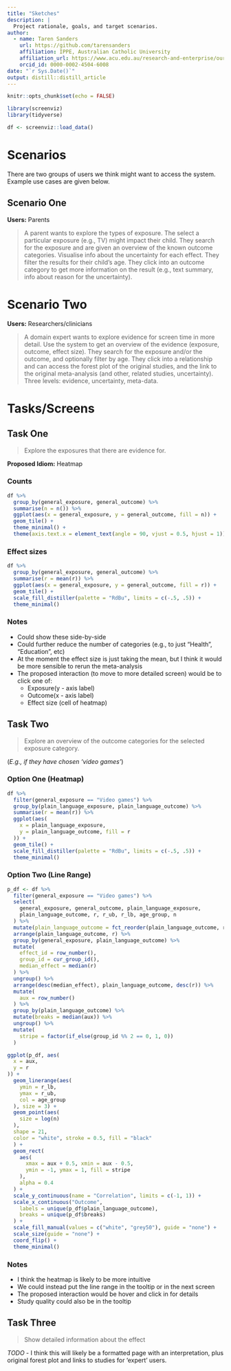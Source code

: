 ```yaml
---
title: "Sketches"
description: |
  Project rationale, goals, and target scenarios.
author:
  - name: Taren Sanders 
    url: https://github.com/tarensanders
    affiliation: IPPE, Australian Catholic University
    affiliation_url: https://www.acu.edu.au/research-and-enterprise/our-research-institutes/institute-for-positive-psychology-and-education
    orcid_id: 0000-0002-4504-6008
date: "`r Sys.Date()`"
output: distill::distill_article
---
```


```r
knitr::opts_chunk$set(echo = FALSE)
```

```r
library(screenviz)
library(tidyverse)

df <- screenviz::load_data()
```

# Scenarios

There are two groups of users we think might want to access the system. Example use cases are given below.

## Scenario One

**Users:** Parents

> A parent wants to explore the types of exposure.
> The select a particular exposure (e.g., TV) might impact their child.
> They search for the exposure and are given an overview of the known outcome categories.
> Visualise info about the uncertainty for each effect.
> They filter the results for their child's age.
> They click into an outcome category to get more information on the result (e.g., text summary, info about reason for the uncertainty).

# Scenario Two

**Users:** Researchers/clinicians

> A domain expert wants to explore evidence for screen time in more detail.
> Use the system to get an overview of the evidence (exposure, outcome, effect size).
> They search for the exposure and/or the outcome, and optionally filter by age.
> They click into a relationship and can access the forest plot of the original studies, and the link to the original meta-analysis (and other, related studies, uncertainty). Three levels: evidence, uncertainty, meta-data.

# Tasks/Screens

## Task One

> Explore the exposures that there are evidence for.

**Proposed Idiom:** Heatmap

### Counts

```r
df %>%
  group_by(general_exposure, general_outcome) %>%
  summarise(n = n()) %>%
  ggplot(aes(x = general_exposure, y = general_outcome, fill = n)) +
  geom_tile() +
  theme_minimal() +
  theme(axis.text.x = element_text(angle = 90, vjust = 0.5, hjust = 1))
```

### Effect sizes

```r
df %>%
  group_by(general_exposure, general_outcome) %>%
  summarise(r = mean(r)) %>%
  ggplot(aes(x = general_exposure, y = general_outcome, fill = r)) +
  geom_tile() +
  scale_fill_distiller(palette = "RdBu", limits = c(-.5, .5)) +
  theme_minimal()
```

### Notes

* Could show these side-by-side
* Could further reduce the number of categories (e.g., to just "Health", "Education", etc)
* At the moment the effect size is just taking the mean, but I think it would be more sensible to rerun the meta-analysis
* The proposed interaction (to move to more detailed screen) would be to click one of:
  - Exposure(y - axis label)
  - Outcome(x - axis label)
  - Effect size (cell of heatmap)

## Task Two

> Explore an overview of the outcome categories for the selected exposure category.

(*E.g., if they have chosen 'video games'*)

### Option One (Heatmap)

```r
df %>%
  filter(general_exposure == "Video games") %>%
  group_by(plain_language_exposure, plain_language_outcome) %>%
  summarise(r = mean(r)) %>%
  ggplot(aes(
    x = plain_language_exposure,
    y = plain_language_outcome, fill = r
  )) +
  geom_tile() +
  scale_fill_distiller(palette = "RdBu", limits = c(-.5, .5)) +
  theme_minimal()
```

### Option  Two (Line Range)

```r
p_df <- df %>%
  filter(general_exposure == "Video games") %>%
  select(
    general_exposure, general_outcome, plain_language_exposure,
    plain_language_outcome, r, r_ub, r_lb, age_group, n
  ) %>%
  mutate(plain_language_outcome = fct_reorder(plain_language_outcome, r)) %>%
  arrange(plain_language_outcome, r) %>%
  group_by(general_exposure, plain_language_outcome) %>%
  mutate(
    effect_id = row_number(),
    group_id = cur_group_id(),
    median_effect = median(r)
  ) %>%
  ungroup() %>%
  arrange(desc(median_effect), plain_language_outcome, desc(r)) %>%
  mutate(
    aux = row_number()
  ) %>%
  group_by(plain_language_outcome) %>%
  mutate(breaks = median(aux)) %>%
  ungroup() %>%
  mutate(
    stripe = factor(if_else(group_id %% 2 == 0, 1, 0))
  )

ggplot(p_df, aes(
  x = aux,
  y = r
)) +
  geom_linerange(aes(
    ymin = r_lb,
    ymax = r_ub,
    col = age_group
  ), size = 3) +
  geom_point(aes(
    size = log(n)
  ),
  shape = 21,
  color = "white", stroke = 0.5, fill = "black"
  ) +
  geom_rect(
    aes(
      xmax = aux + 0.5, xmin = aux - 0.5,
      ymin = -1, ymax = 1, fill = stripe
    ),
    alpha = 0.4
  ) +
  scale_y_continuous(name = "Correlation", limits = c(-1, 1)) +
  scale_x_continuous("Outcome",
    labels = unique(p_df$plain_language_outcome),
    breaks = unique(p_df$breaks)
  ) +
  scale_fill_manual(values = c("white", "grey50"), guide = "none") +
  scale_size(guide = "none") +
  coord_flip() +
  theme_minimal()
```

### Notes

* I think the heatmap is likely to be more intuitive 
* We could instead put the line range in the tooltip or in the next screen
* The proposed interaction would be hover and click in for details
* Study quality could also be in the tooltip


## Task Three

> Show detailed information about the effect

*TODO* - I think this will likely be a formatted page with an interpretation, plus original forest plot and links to studies for 'expert' users.